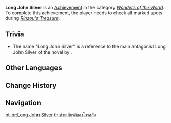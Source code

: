 {{Achievement Infobox
|title        = 
|id           = 81153
|order id     = 1139
|category     = Wonders of the World
|description  = Find all of Rinzou's buried treasure.
|requirements = Check all marked spots during ''[[Rinzou's Treasure]].''
|primogems    = 5
|tracking     = 
|hidden       = 1
|topic        = 
|type         = Exploration
}}
'''Long John Silver''' is an [[Achievement]] in the category ''[[Wonders of the World]]''. To complete this achievement, the player needs to check all marked spots during ''[[Rinzou's Treasure]].''

==Trivia==
* The name "Long John Silver" is a reference to the main antagonist Long John Silver of the novel ''{{w|Treasure Island}}'' by {{w|Robert Louis Stevenson}}.
<!--
==Video Guides==
{{EVT
|video1   = 
|caption1 = 
}}
-->
==Other Languages==
{{Other Languages
|en      = Long John Silver
|zhs     = 诚实高个儿西尔弗
|zhs_rm  = Chéngshí Gāo Gè'er Xī'ěrfú
|zht     = 誠實高個子西爾弗
|zht_rm  = Chéngshí Gāo Gèzi Xī'ěrfú
|zh_tl   = Honest Long Silver
|ja      = 誠実なジョン・シルバー
|ja_rm   = Seijitsu na Jon Shirubaa
|ja_tl   = Honest John Silver
|ko      = 성실한 키다리 실버
|ko_rm   = Seongsilhan Kidari Silbeo
|ko_tl   = Faithful Long Silver
|es      = John Silver el Largo
|es_tl   = John Silver the Long
|fr      = Long John Silver
|ru      = Честный долговязый Сильвер
|ru_tl   = Honest Lanky Silver
|th      = ด้วยเกียรติของโจรสลัด
|th_rm   = 
|th_tl   = 
|vi      = Long John Silver
|de      = Der ehrliche Long John Silver
|de_tl   = The Honest Long John Silver
|id      = Kejujuran Bajak Laut
|id_tl   = The Honesty of a Pirate
|pt      = Long John Silver
|tr      = Hazine Aşkına!
|tr_tl   = 
|it      = Long John Silver
}}

==Change History==
{{Change History|2.1}}
<!--
==References==
{{Reflist}}
-->
==Navigation==
{{Achievement Navbox|Wonders of the World|Exploration}}

[[pt-br:Long John Silver]]
[[th:ด้วยเกียรติของโจรสลัด]]
